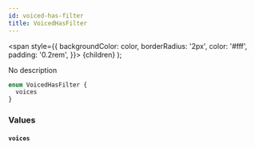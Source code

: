 ```yaml
---
id: voiced-has-filter
title: VoicedHasFilter
---
```


<span
style={{
      backgroundColor: color,
      borderRadius: '2px',
      color: '#fff',
      padding: '0.2rem',
    }}>
{children}
</span>
);

No description

```graphql
enum VoicedHasFilter {
  voices
}
```

### Values

#### `voices`
